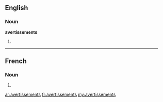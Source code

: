 ==English==

===Noun===
'''avertissements'''

# {{plural of|[[avertissement]]}}

----

==French==

===Noun===
{{infl|fr|plural}} {{m|p}}

# {{plural of|avertissement|lang=fr}}

[[ar:avertissements]]
[[fr:avertissements]]
[[my:avertissements]]